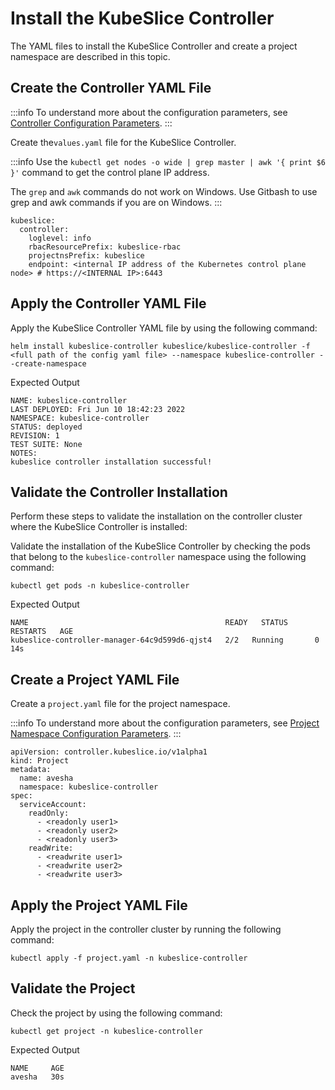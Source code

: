 # Install the KubeSlice Controller 
The YAML files to install the KubeSlice Controller and create a project namespace are described 
in this topic. 

## Create the Controller YAML File

:::info
To understand more about the configuration parameters, see [Controller Configuration Parameters](/versioned_docs/version-0.4.0/reference/configuration-parameters.mdx#controller-configuration-parameters).
:::

Create the`values.yaml` file for the KubeSlice Controller.

:::info
Use the `kubectl get nodes -o wide | grep master | awk '{ print $6 }'` command
to get the control plane IP address.

The `grep` and `awk` commands do not work on Windows. Use Gitbash to use
grep and awk commands if you are on Windows.
:::

``` 
kubeslice:
  controller:
    loglevel: info
    rbacResourcePrefix: kubeslice-rbac
    projectnsPrefix: kubeslice
    endpoint: <internal IP address of the Kubernetes control plane node> # https://<INTERNAL IP>:6443
```

## Apply the Controller YAML File 
Apply the KubeSlice Controller YAML file by using the following command:

```
helm install kubeslice-controller kubeslice/kubeslice-controller -f <full path of the config yaml file> --namespace kubeslice-controller --create-namespace
```

Expected Output

```
NAME: kubeslice-controller
LAST DEPLOYED: Fri Jun 10 18:42:23 2022
NAMESPACE: kubeslice-controller
STATUS: deployed
REVISION: 1
TEST SUITE: None
NOTES:
kubeslice controller installation successful!
```

## Validate the Controller Installation
Perform these steps to validate the installation on the controller
cluster where the KubeSlice Controller is installed:

Validate the installation of the KubeSlice Controller by checking the
pods that belong to the `kubeslice-controller` namespace using the
following command:

```
kubectl get pods -n kubeslice-controller
```

Expected Output

```
NAME                                            READY   STATUS      RESTARTS   AGE
kubeslice-controller-manager-64c9d599d6-qjst4   2/2   Running       0          14s
```


## Create a Project YAML File
Create a `project.yaml` file for the project namespace.

:::info
To understand more about the configuration parameters, see [Project
Namespace Configuration Parameters](/versioned_docs/version-0.4.0/reference/configuration-parameters.mdx#project-namespace-configuration-parameters).
:::

```
apiVersion: controller.kubeslice.io/v1alpha1
kind: Project
metadata:
  name: avesha
  namespace: kubeslice-controller
spec:
  serviceAccount:
    readOnly:
      - <readonly user1>
      - <readonly user2>
      - <readonly user3>
    readWrite:
      - <readwrite user1>
      - <readwrite user2>
      - <readwrite user3>
```

## Apply the Project YAML File

Apply the project in the controller cluster by running the following
command:

```
kubectl apply -f project.yaml -n kubeslice-controller
```

## Validate the Project

Check the project by using the following command:

```
kubectl get project -n kubeslice-controller
```

Expected Output

```
NAME     AGE
avesha   30s
```